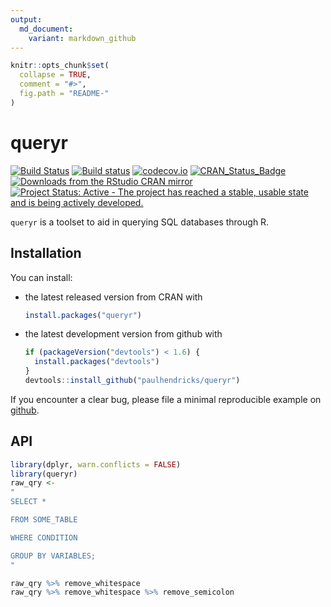 ```yaml
---
output:
  md_document:
    variant: markdown_github
---
```


<!-- README.md is generated from README.Rmd. Please edit that file -->

```r
knitr::opts_chunk$set(
  collapse = TRUE,
  comment = "#>",
  fig.path = "README-"
)
```

# queryr

[![Build Status](https://travis-ci.org/paulhendricks/queryr.png?branch=master)](https://travis-ci.org/paulhendricks/queryr)
[![Build status](https://ci.appveyor.com/api/projects/status/78uv9bj95a7a366c/branch/master?svg=true)](https://ci.appveyor.com/project/paulhendricks/queryr/branch/master)
[![codecov.io](http://codecov.io/github/paulhendricks/queryr/coverage.svg?branch=master)](http://codecov.io/github/paulhendricks/queryr?branch=master)
[![CRAN_Status_Badge](http://www.r-pkg.org/badges/version/queryr)](http://cran.r-project.org/package=queryr)
[![Downloads from the RStudio CRAN mirror](http://cranlogs.r-pkg.org/badges/queryr)](http://cran.rstudio.com/package=queryr)
[![Project Status: Active - The project has reached a stable, usable state and is being actively developed.](http://www.repostatus.org/badges/0.1.0/active.svg)](http://www.repostatus.org/#active)

`queryr` is a toolset to aid in querying SQL databases through R.

## Installation

You can install:

* the latest released version from CRAN with

    ```R
    install.packages("queryr")
    ````

* the latest development version from github with

    ```R
    if (packageVersion("devtools") < 1.6) {
      install.packages("devtools")
    }
    devtools::install_github("paulhendricks/queryr")
    ```

If you encounter a clear bug, please file a minimal reproducible example on [github](https://github.com/paulhendricks/queryr/issues).

## API

```r
library(dplyr, warn.conflicts = FALSE)
library(queryr)
raw_qry <- 
"
SELECT * 

FROM SOME_TABLE

WHERE CONDITION 

GROUP BY VARIABLES;
"

raw_qry %>% remove_whitespace
raw_qry %>% remove_whitespace %>% remove_semicolon
```

